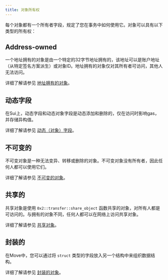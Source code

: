 ```yaml
---
title: 对象所有权
---
```


每个对象都有一个所有者字段，规定了您在事务中如何使用它。对象可以具有以下类型的所有权：

## Address-owned

一个地址拥有的对象是由一个特定的32字节地址拥有的，该地址可以是账户地址（从特定签名方案派生）或对象ID。地址拥有的对象仅对其所有者可访问，其他人无法访问。

详细了解请参见 [地址拥有的对象](./object-ownership/address-owned.mdx)。

## 动态字段

在Sui上，动态字段和动态对象字段是动态添加和删除的，仅在访问时影响gas，并存储异构值。

详细了解请参见 [动态（对象）字段](./dynamic-fields.mdx)。

## 不可变的

不可变对象是一种无法变异、转移或删除的对象。不可变对象没有所有者，因此任何人都可以使用它们。

详细了解请参见 [不可变的对象](./object-ownership/immutable.mdx)。

## 共享的

共享对象是使用 `0x2::transfer::share_object` 函数共享的对象，对所有人都是可访问的。与拥有的对象不同，任何人都可以在网络上访问共享对象。

详细了解请参见 [共享对象](./object-ownership/shared.mdx)。

## 封装的

在Move中，您可以通过将 `struct` 类型的字段放入另一个结构中来组织数据结构。

详细了解请参见 [封装的对象](./object-ownership/wrapped.mdx)。

